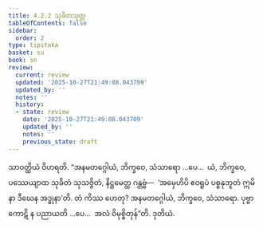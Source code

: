 ```yaml
---
title: 4.2.2 သုခိတသုတ္တ
tableOfContents: false
sidebar:
  order: 2
type: tipitaka
basket: su
book: sn
review:
  current: review
  updated: '2025-10-27T21:49:08.043709'
  updated_by: ''
  notes: ''
  history:
  - state: review
    date: '2025-10-27T21:49:08.043709'
    updated_by: ''
    notes: ''
    previous_state: draft
---
```



<ReviewStatus review={frontmatter.review} showDetails={true} />

<HypothesisAnnotation frontmatter={frontmatter} />

<DynamicBreadcrumb />

<Division number="135" book="sn" e="ch" v="18" p="299">

<Paragraph number="866" book="sn">
သာဝတ္ထိယံ ဝိဟရတိ. “အနမတဂ္ဂေါယံ, ဘိက္ခဝေ, သံသာရော …ပေ…  ယံ, ဘိက္ခဝေ, ပဿေယျာထ သုခိတံ သုသဇ္ဇိတံ, နိဋ္ဌမေတ္ထ ဂန္တဗ္ဗံ—  ‘အမှေဟိပိ ဧဝရူပံ ပစ္စနုဘူတံ ဣမိနာ ဒီဃေန အဒ္ဓုနာ’တိ. တံ ကိဿ ဟေတု? အနမတဂ္ဂေါယံ, ဘိက္ခဝေ, သံသာရော. ပုဗ္ဗာ ကောဋိ န ပညာယတိ …ပေ…  အလံ ဝိမုစ္စိတုန်”တိ.

</Paragraph>
</Division>

<Paragraph number="867" type="center" book="sn">
ဒုတိယံ.
</Paragraph>